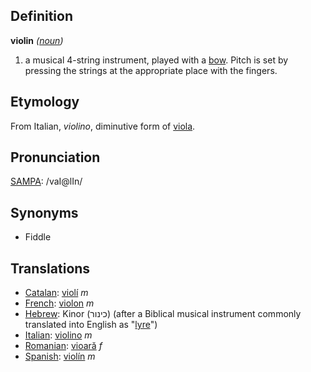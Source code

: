 ==Definition==
'''violin''' ''([[noun]])''
#a musical 4-string instrument, played with a [[bow]]. Pitch is set by pressing the strings at the appropriate place with the fingers.  

==Etymology==

From Italian, ''violino'', diminutive form of [[viola]].

==Pronunciation==
[[SAMPA]]: /vaI@lIn/

==Synonyms==

*Fiddle

==Translations==
*[[Catalan]]: [[violí]] ''m''
*[[French]]: [[violon]] ''m''
*[[Hebrew]]: Kinor (כינור) (after a Biblical musical instrument commonly translated into English as "[[lyre]]")
*[[Italian]]: [[violino]] ''m''
*[[Romanian]]: [[vioară]] ''f''
*[[Spanish]]: [[violín]] ''m''